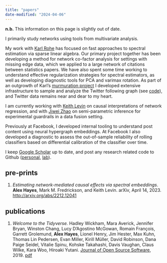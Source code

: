---
title: "papers"
date-modified: "2024-04-06"
---

**n.b.** This information on this page is slightly out of date. 

<!-- research interests -->
<!-- industry research -->
<!-- academic research -->
<!-- hobbyist interests -->
<!-- applications -- cybersecurity, trust and safety on social networks, social science experiments, fraud detection, high dimensional times series, spatial causal inference, bibliometrics, matrix completion, times series of networks, causal inference on networks, regularizing network embeddings -->

<!-- Okay, here are the three chapters, attached independently. Some brief comments on them and my research on the whole below. -->

<!-- Chapter 1: an applied-leaning paper on factor analysis using varimax from early in grad school. We frame factor estimation for citation networks as a missing data problem and do some computational shenanigans to make matrix completion fast for upper triangular matrices. Currently under review at JCGS. -->

<!-- Chapter 2: my network mediation project with Keith, which you may have seen on arvix. We just got reviews back from JMLR and are hoping to revise and resubmit in the near future -- this is an excellent time for us to consider any feedback that you have, should you be so inclined. We haven't started revisions  (although some of the figures aren't full explained at the moment), but the next version of this paper will focus additional attention on causal and interpretation concerns when intervening on latent variables, in our case, the latent positions of an RDPG. -->

<!-- Chapter 3: what I'm currently working on and plan to present in my defense. The mediation project had two big limitations, namely that we explicitly disallowed interference and contagion in our model. We figured out how to fix this, and along the way came to the realization that the very popular (in social sciences) linear-in-means model has a subtle (maybe obvious to some folks?) asymptotic identification problem. -->

<!-- After getting these all out the door, Keith and I have a followup to Chapters 2/3 that focuses on actually estimating peer effects in random dot product graphs, and we figured out a trick that lets us estimate peer effects even when the network is observed with noise or missing data. The content for that manuscript is largely done (knock on wood) and I hope to write it up this summer, modulo job timeline and all that. Currently I have a lot of momentum using RDPG-style tools for causal inference on networks. I'm particularly proud of Chapters 2 and 3 and the followup work because they feel like research ideas that I came up with and executed with a high amount of independence. -->

<!-- On the whole, I would say these projects (and my interests!) lie at a methods/applied intersection. Theory is less my jam. I very much enjoy thinking about how methods can be used to analyze data, analyzing data including doing all the coding needed to make that happen, and developing a clear understanding of data or methods through writing. -->

I primarily study networks using tools from multivariate analysis. 

My work with [Karl Rohe](http://pages.stat.wisc.edu/~karlrohe/) has focused on fast approaches to spectral estimation via sparse linear algebra. Our primary project together has been developing a method for network co-factor analysis for settings with missing edge data, which we applied to a large network of citations between statistics papers. We have also spent some time working to understand effective regularization strategies for spectral estimators, as well as developing diagnostic tools for PCA and varimax rotation. As part of an outgrowth of Karl's [murmuration project](https://murmuration.wisc.edu/) I developed extensive infrastructure to sample and analyze the Twitter following graph (see [code](../code)), and Twitter data remains near and dear to my heart.

I am currently working with [Keith Levin](https://pages.stat.wisc.edu/~kdlevin/) on causal interpretations of network regression, and with [Jiwei Zhao](https://biostat.wiscweb.wisc.edu/staff/zhao-jiwei/) on semi-parametric inference for experimental guardrails in a data fusion setting.

Previously at Facebook, I developed internal tooling to understand post content using neural hypergraph embeddings. At Facebook I also developed a diagnostic to assess the out-of-sample reliability of rolling classifiers based on differential calibration of the classifier over time.

I keep [Google Scholar](https://scholar.google.com/citations?hl=en&user=6g1T3WIAAAAJ) up to date, and post any research related code to Github ([personal](https://github.com/alexpghayes), [lab](https://github.com/rohelab)).

## pre-prints

1. *Estimating network-mediated causal effects via spectral embeddings*. **Alex Hayes**, Mark M. Fredrickson, and Keith Levin. arXiv, April 14, 2023. <http://arxiv.org/abs/2212.12041>

## publications

1. *Welcome to the Tidyverse.* Hadley Wickham, Mara Averick, Jennifer Bryan, Winston Chang, Lucy D'Agostino McGowan, Romain François, Garrett Grolemund, **Alex Hayes**, Lionel Henry, Jim Hester, Max Kuhn, Thomas Lin Pedersen, Evan Miller, Kirill Müller, David Robinson, Dana Paige Seidel, Vitalie Spinu, Kohske Takahashi, Davis Vaughan, Claus Wilke, Kara Woo, Hiroaki Yutani. [Journal of Open Source Software](https://joss.theoj.org/papers/10.21105/joss.01686), 2019. [pdf](welcome-to-the-tidyverse.pdf)


<!-- **Move some of these details to a research page** -->


<!-- ##### *Understanding the causal interpretation of network regression* -->

<!-- - Developed statistical method to estimate causal effects of group membership in social networks -->
<!-- - Enabled novel social science research by developing technique for network regression. Technique allows assessment of how individual outcomes vary with nodal information and network position and is simple to implement and scales to network with millions of nodes -->
<!-- - Characterized the interpretation of network regressions by developing structural causal models and directed acyclic graphs (DAGs). Characterized mediating and confounding effects of group membership in social networks -->
<!-- - Disseminated results by presenting to fellow researchers and at academic conferences. Authored an academic manuscript explaining the technical details of our method -->

<!-- ##### *Efficient data fusion to detect harmful interventions without observing an outcome* -->

<!-- - Developed method to estimate when product changes have harmful side-effects on unmeasured outcomes by combining experimental and observational datasets -->
<!-- - Increased precision of estimates by deriving efficient semi-parametric estimators using causal machine learning techniques. Reduced computational overhead by a factor of 5000. -->
<!-- - Determined when causal inference combining multiple datasets is possible by deriving identification conditions using transportability DAGs -->

<!-- ##### *Research software development* -->

<!-- - Implemented research methods in user-friendly software. Released nine open source R packages to CRAN (notably: `fastRG`, `vsp`, `gdim`, `fastadi`, `distributions3`, `sparseLRMatrix`). Maintained packages on an ongoing basis. -->
<!-- - Collaborated with ROpenSci to design software development standards for statistical software. Reviewed scientific software for ROpenSci, the R Journal, and the Journal of Open Source Software. Mentored new open source contributors. -->


<!-- ##### *Network clustering when edges are missing via interpretable embeddings* -->

<!-- - Designed method to embed and cluster networks when edges in the network are missing, by combining matrix completion and factor analysis techniques -->
<!-- - Solved computational challenges by implementing specialized matrix completion methods for structured forms of missing data in R and C++. Scaled implementation from networks with thousands of nodes to networks with millions of nodes -->
<!-- - Investigated the structure of the academic statistics literature. Detected new, sociologically interesting sub-fields by interpreting spectral embeddings using varimax rotation -->

<!-- ##### *Assessing trustworthiness on Twitter via Personalized PageRank* -->

<!-- - Assessed trustworthiness and community membership of Twitter accounts by approximating Personalized PageRank using public information about who follows who -->
<!-- - Implemented a flexible and generic Personalized PageRank approximation using a combination of generic-function and encapsulation object-oriented programming. Managed unreliable Twitter API behavior by caching retrieved data in a Neo4J database running on Docker -->

<!-- ##### *Regularizing networks to obtain useful network embeddings* -->

<!-- - Devised effective strategies for regularizing network data to obtain high quality spectral embeddings that can be used for real world data analysis -->
<!-- - Developed and theory and conducted extensive simulations and experiments on network data to understand and interpret impact of regularization methods -->

<!-- :::: {.columns} -->
<!-- ::: {.column width="70%" style="align: left;"} -->
<!-- ##### **Statistical Consultant** -->
<!-- ###### Self-employed -->
<!-- ::: -->
<!-- ::: {.column width="30%" style="text-align: right;"} -->
<!-- August 2018 - Present   -->
<!-- Remote -->
<!-- ::: -->
<!-- :::: -->

<!-- - Advised psychologists, biologists and neuroscientists on experimental design, experimental data analysis, data visualization, project management and statistical communication -->
<!-- - Created reports to clearly communicate key takeaways from experimental data, using reproducible analysis practices to allow for easy extension and collaboration -->
